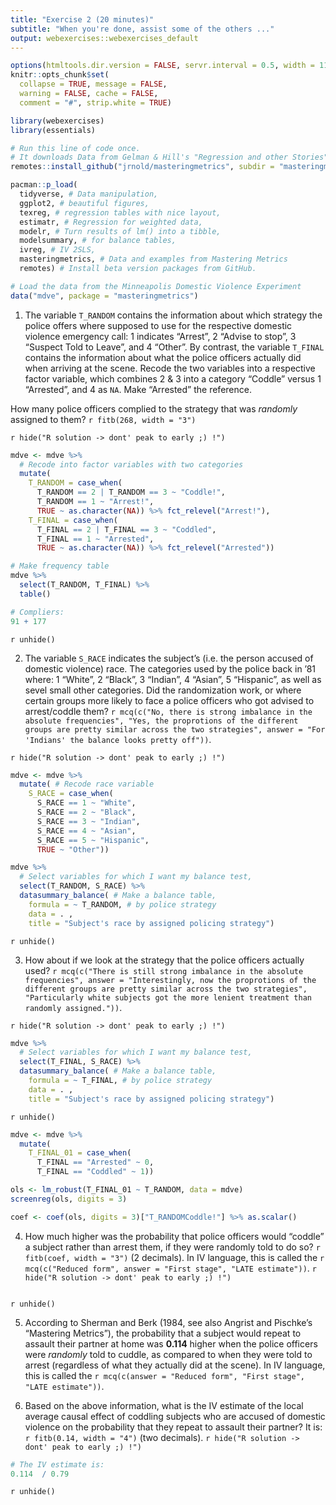 ```yaml
---
title: "Exercise 2 (20 minutes)"
subtitle: "When you're done, assist some of the others ..."
output: webexercises::webexercises_default
---
```


```r
options(htmltools.dir.version = FALSE, servr.interval = 0.5, width = 115, digits = 2)
knitr::opts_chunk$set(
  collapse = TRUE, message = FALSE, 
  warning = FALSE, cache = FALSE,
  comment = "#", strip.white = TRUE)

library(webexercises)
library(essentials)
```

```r
# Run this line of code once. 
# It downloads Data from Gelman & Hill's "Regression and other Stories"
remotes::install_github("jrnold/masteringmetrics", subdir = "masteringmetrics")
```

```r
pacman::p_load(
  tidyverse, # Data manipulation,
  ggplot2, # beautiful figures,
  texreg, # regression tables with nice layout,
  estimatr, # Regression for weighted data,
  modelr, # Turn results of lm() into a tibble,
  modelsummary, # for balance tables,
  ivreg, # IV 2SLS,
  masteringmetrics, # Data and examples from Mastering Metrics
  remotes) # Install beta version packages from GitHub.

# Load the data from the Minneapolis Domestic Violence Experiment
data("mdve", package = "masteringmetrics")
```

1. The variable `T_RANDOM` contains the information about which strategy the police offers where supposed to use for the respective domestic violence emergency call: 1 indicates "Arrest", 2 "Advise to stop", 3 "Suspect Told to Leave", and 4 "Other". By contrast, the variable `T_FINAL` contains the information about what the police officers actually did when arriving at the scene. Recode the two variables into a respective factor variable, which combines 2 & 3 into a category "Coddle" versus 1 "Arrested", and 4 as `NA`. Make "Arrested" the reference.

How many police officers complied to the strategy that was *randomly* assigned to them? `r fitb(268, width = "3")`

`r hide("R solution -> dont' peak to early ;) !")`
```r
mdve <- mdve %>%
  # Recode into factor variables with two categories
  mutate( 
    T_RANDOM = case_when(
      T_RANDOM == 2 | T_RANDOM == 3 ~ "Coddle!",
      T_RANDOM == 1 ~ "Arrest!",
      TRUE ~ as.character(NA)) %>% fct_relevel("Arrest!"),
    T_FINAL = case_when(
      T_FINAL == 2 | T_FINAL == 3 ~ "Coddled",
      T_FINAL == 1 ~ "Arrested",
      TRUE ~ as.character(NA)) %>% fct_relevel("Arrested"))

# Make frequency table
mdve %>%
  select(T_RANDOM, T_FINAL) %>%
  table()

# Compliers:
91 + 177
```
`r unhide()`

2. The variable `S_RACE` indicates the subject's (i.e. the person accused of domestic violence) race. The categories used by the police back in '81 where: 1 "White", 2 "Black", 3 "Indian", 4 "Asian", 5 "Hispanic", as well as sevel small other categories. Did the randomization work, or where certain groups more likely to face a police officers who got advised to arrest/coddle them? `r mcq(c("No, there is strong imbalance in the absolute frequencies", "Yes, the proprotions of the different groups are pretty similar across the two strategies", answer = "For 'Indians' the balance looks pretty off"))`.

`r hide("R solution -> dont' peak to early ;) !")`
```r
mdve <- mdve %>%
  mutate( # Recode race variable
    S_RACE = case_when(
      S_RACE == 1 ~ "White",
      S_RACE == 2 ~ "Black",
      S_RACE == 3 ~ "Indian",
      S_RACE == 4 ~ "Asian",
      S_RACE == 5 ~ "Hispanic",
      TRUE ~ "Other"))

mdve %>%
  # Select variables for which I want my balance test,
  select(T_RANDOM, S_RACE) %>%
  datasummary_balance( # Make a balance table,
    formula = ~ T_RANDOM, # by police strategy
    data = . ,
    title = "Subject's race by assigned policing strategy") 
```
`r unhide()`

3. How about if we look at the strategy that the police officers actually used? `r mcq(c("There is still strong imbalance in the absolute frequencies", answer = "Interestingly, now the proprotions of the different groups are pretty similar across the two strategies", "Particularly white subjects got the more lenient treatment than randomly assigned."))`.

`r hide("R solution -> dont' peak to early ;) !")`
```r
mdve %>%
  # Select variables for which I want my balance test,
  select(T_FINAL, S_RACE) %>%
  datasummary_balance( # Make a balance table,
    formula = ~ T_FINAL, # by police strategy
    data = . ,
    title = "Subject's race by assigned policing strategy") 
```
`r unhide()`

```r
mdve <- mdve %>%
  mutate(
    T_FINAL_01 = case_when(
      T_FINAL == "Arrested" ~ 0,
      T_FINAL == "Coddled" ~ 1))

ols <- lm_robust(T_FINAL_01 ~ T_RANDOM, data = mdve)
screenreg(ols, digits = 3)
```

```r
coef <- coef(ols, digits = 3)["T_RANDOMCoddle!"] %>% as.scalar()
```
4. How much higher was the probability that police officers would "coddle" a subject rather than arrest them, if they were randomly told to do so? `r fitb(coef, width = "3")` (2 decimals). In IV language, this is called the `r mcq(c("Reduced form", answer = "First stage", "LATE estimate"))`.
`r hide("R solution -> dont' peak to early ;) !")` 
```r
```
`r unhide()`

5. According to Sherman and Berk (1984, see also Angrist and Pischke's "Mastering Metrics"), the probability that a subject would repeat to assault their partner at home was **0.114** higher when the police officers were *randomly* told to cuddle, as compared to when they were told to arrest (regardless of what they actually did at the scene). In IV language, this is called the `r mcq(c(answer = "Reduced form", "First stage", "LATE estimate"))`.

6. Based on the above information, what is the IV estimate of the local average causal effect of coddling subjects who are accused of domestic violence on the probability that they repeat to assault their partner? It is: `r fitb(0.14, width = "4")` (two decimals).
`r hide("R solution -> dont' peak to early ;) !")`
```r
# The IV estimate is:
0.114  / 0.79
```
`r unhide()`